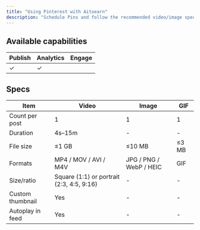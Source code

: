 ```yaml
---
title: "Using Pinterest with Aitoearn"
description: "Schedule Pins and follow the recommended video/image specs in Aitoearn."
---
```


<UpdatedAt />


## Available capabilities

| Publish | Analytics | Engage |
| --- | --- | --- |
| ✓ | ✓ |  |

## Specs

| Item | Video | Image | GIF |
| --- | --- | --- | --- |
| Count per post | 1 | 1 | 1 |
| Duration | 4s–15m | - | - |
| File size | ≤1 GB | ≤10 MB | ≤3 MB |
| Formats | MP4 / MOV / AVI / M4V | JPG / PNG / WebP / HEIC | GIF |
| Size/ratio | Square (1:1) or portrait (2:3, 4:5, 9:16) | - | - |
| Custom thumbnail | Yes | - | - |
| Autoplay in feed | Yes | - | - |